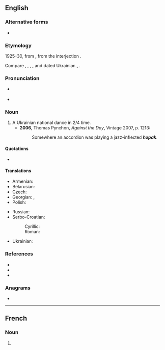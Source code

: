 ==English==

===Alternative forms===
* {{alt|en|gopak||from Russian}}

===Etymology===
1925–30, from {{bor|en|uk|гопа́к}}, from the interjection {{m|uk|гоп}}.

Compare {{cog|uk|го́пати}}, {{m|uk|го́пкати}}, {{m|uk|гопцюва́ти}}, {{m|uk|го́пки}}, and dated Ukrainian {{m|uk|го́пи||dance steps}}, {{m|uk|го́пка||child {{q|jocular}}}}.

===Pronunciation===
* {{a|Canada}} {{IPA|en|/ˈhoːpæk/}}
* {{IPA|en|/ˈhəʊpæk/}}

===Noun===
{{wikipedia}}
{{en-noun}}

# A Ukrainian national dance in 2/4 time.
#* '''2006''', Thomas Pynchon, ''Against the Day'', Vintage 2007, p. 1213:
#*: Somewhere an accordion was playing a jazz-inflected '''''hopak'''''.

====Quotations====
* {{seeCites|en}}

====Translations====
{{trans-top|a Ukrainian national dance}}
* Armenian: {{t+|hy|հոպակ}}
* Belarusian: {{t|be|гапа́к|m}}
* Czech: {{t|cs|hopak|m}}
* Georgian: {{t|ka|გოპაკი}}, {{t|ka|ჰოპაკი}}
* Polish: {{t|pl|hopak|m}}
{{trans-mid}}
* Russian: {{t+|ru|гопа́к|m}}
* Serbo-Croatian:
*: Cyrillic: {{t|sh|хо̀пак|m}}
*: Roman: {{t+|sh|hòpak|m}}
* Ukrainian: {{t+|uk|гопа́к|m}}
{{trans-bottom}}

===References===
* {{R:Canadian Oxford 2004}}
* {{R:Dictionary.com}}
* {{R:uk:ESUM|гоп}}

===Anagrams===
* {{anagrams|en|a=ahkop|phako-}}

{{topics|en|Dances|Ukraine}}

----

==French==

===Noun===
{{fr-noun|m}}

# {{l|en|hopak}}